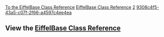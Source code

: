 [[Property:title|To the EiffelBase Class Reference]]
[[Property:link_title|EiffelBase Class Reference]]
[[Property:weight|2]]
[[Property:uuid|9308c4f5-43a5-c07f-2f66-a4597c4ee4ea]]
==View the [[ref:libraries/base/reference/index|EiffelBase Class Reference]]==



